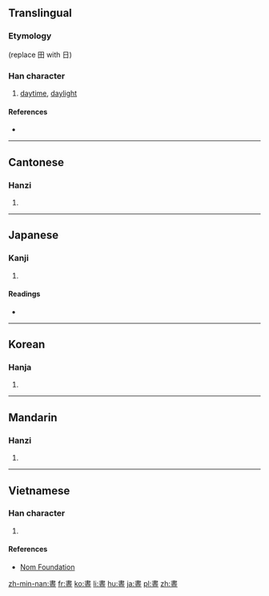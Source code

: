 {{also|昼}}
==Translingual==

===Etymology===
{{Han compound|畫|日|t1=draw|t2=sun|ls=ic}} (replace 田 with 日)

===Han character===
{{Han char|rn=72|rad=日|as=07|sn=11|four=5010<sub>6</sub>|canj=中土日一 (LGAM)}}

# [[daytime]], [[daylight]]

====References====
* {{Han ref|kx=0495.430|dkj=13948|dj=0862.050|hdz=21515.020|uh=665D|ud=26205|bh=B1DE|bd=45534}}

----

==Cantonese==

===Hanzi===
{{yue-hanzi|jyut=[[zau3]]|y=jau3|sim=昼}}

# {{defn|lang=yue|sort=日07}}

----

==Japanese==

===Kanji===
{{ja-kanji|grade=|rs=日07|style=ky|shin=昼}}

# {{defn|lang=ja|sort=日07}}

====Readings====
* {{ja-readings|on=[[ちゅう]] (chū)|kun=[[ひる]] (hiru)}}

----

==Korean==

===Hanja===
{{ko-hanja|hangeul=주|eumhun=|rv=ju|mr=chu|y=cwu}}

# {{defn|lang=ko|sort=日07}}

----

==Mandarin==

===Hanzi===
{{cmn-hanzi|sim=昼|pin=[[zhòu]] ([[zhou4]])|wg=chou<sup>4</sup>}}

# {{defn|lang=cmn|sort=日07}}

----

==Vietnamese==

===Han character===
{{vi-hantu|[[chú]], [[trú]]|rs=日07}}

# {{defn|lang=vi|sort=日07}}

====References====
*[http://nomfoundation.org/common/nom_details.php?codepoint=665d Nom Foundation]

[[zh-min-nan:晝]]
[[fr:晝]]
[[ko:晝]]
[[li:晝]]
[[hu:晝]]
[[ja:晝]]
[[pl:晝]]
[[zh:晝]]